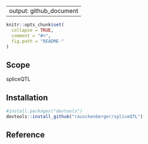 
---
output: github_document
---

<!-- Modify xxx.Rmd, not xxx.md! -->

```r
knitr::opts_chunk$set(
  collapse = TRUE,
  comment = "#>",
  fig.path = "README-"
)
```

## Scope

spliceQTL

## Installation

```r
#install.packages("devtools")
devtools::install_github("rauschenberger/spliceQTL")
```

## Reference


